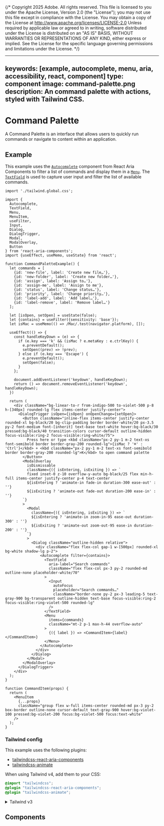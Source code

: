 {/* Copyright 2025 Adobe. All rights reserved.
This file is licensed to you under the Apache License, Version 2.0 (the "License");
you may not use this file except in compliance with the License. You may obtain a copy
of the License at http://www.apache.org/licenses/LICENSE-2.0
Unless required by applicable law or agreed to in writing, software distributed under
the License is distributed on an "AS IS" BASIS, WITHOUT WARRANTIES OR REPRESENTATIONS
OF ANY KIND, either express or implied. See the License for the specific language
governing permissions and limitations under the License. */}



---
keywords: [example, autocomplete, menu, aria, accessibility, react, component]
type: component
image: command-palette.png
description: An command palette with actions, styled with Tailwind CSS.
---

# Command Palette

A Command Palette is an interface that allows users to quickly run commands or navigate to content within an application. 

## Example

This example uses the [`Autocomplete`](../Autocomplete.html) component from React Aria Components to filter a list of commands and display them in a [`Menu`](../Menu.html). The [`TextField`](../TextField.html) is used to capture user input and filter the list of available commands.

```tsx import
import './tailwind.global.css';
```

```tsx example standalone
import {
  Autocomplete,
  TextField,
  Menu,
  MenuItem,
  useFilter,
  Input,
  Dialog,
  DialogTrigger,
  Modal,
  ModalOverlay,
  Button
} from 'react-aria-components';
import {useEffect, useMemo, useState} from 'react';

function CommandPaletteExample() {
  let commands = [
    {id: 'new-file', label: 'Create new file…'},
    {id: 'new-folder', label: 'Create new folder…'},
    {id: 'assign', label: 'Assign to…'},
    {id: 'assign-me', label: 'Assign to me'},
    {id: 'status', label: 'Change status…'},
    {id: 'priority', label: 'Change priority…'},
    {id: 'label-add', label: 'Add label…'},
    {id: 'label-remove', label: 'Remove label…'}
  ];

  let [isOpen, setOpen] = useState(false);
  let {contains} = useFilter({sensitivity: 'base'});
  let isMac = useMemo(() => /Mac/.test(navigator.platform), []);

  useEffect(() => {
    const handleKeyDown = (e) => {
      if (e.key === 'k' && (isMac ? e.metaKey : e.ctrlKey)) {
        e.preventDefault();
        setOpen((prev) => !prev);
      } else if (e.key === 'Escape') {
        e.preventDefault();
        setOpen(false);
      }
    };

    document.addEventListener('keydown', handleKeyDown);
    return () => document.removeEventListener('keydown', handleKeyDown);
  })

  return (
    <div className="bg-linear-to-r from-indigo-500 to-violet-500 p-8 h-[340px] rounded-lg flex items-center justify-center">
      <DialogTrigger isOpen={isOpen} onOpenChange={setOpen}>
        <Button className="inline-flex items-center justify-center rounded-xl bg-black/20 bg-clip-padding border border-white/20 px-3.5 py-2 font-medium font-[inherit] text-base text-white hover:bg-black/30 pressed:bg-black/40 transition-colors cursor-default outline-hidden focus-visible:ring-2 focus-visible:ring-white/75">
          Press here or type <kbd className="px-2 py-1 m-2 text-xs font-semibold border border-gray-200 rounded-lg">{isMac ? '⌘' : 'Ctrl'}</kbd> + <kbd className="px-2 py-1 m-2 text-xs font-semibold border border-gray-200 rounded-lg">K</kbd> to open command palette
        </Button>
        <ModalOverlay
          isDismissable
          className={({ isEntering, isExiting }) => `
          fixed inset-0 z-10 overflow-y-auto bg-black/25 flex min-h-full items-center justify-center p-4 text-center
          ${isEntering ? 'animate-in fade-in duration-300 ease-out' : ''}
          ${isExiting ? 'animate-out fade-out duration-200 ease-in' : ''}
        `}
        >
          <Modal
            className={({ isEntering, isExiting }) => `
            ${isEntering ? 'animate-in zoom-in-95 ease-out duration-300' : ''}
            ${isExiting ? 'animate-out zoom-out-95 ease-in duration-200' : ''}
          `}
          >
            <Dialog className="outline-hidden relative">
              <div className="flex flex-col gap-1 w-[500px] rounded-xl bg-white shadow-lg p-2">
                <Autocomplete filter={contains}>
                  <TextField
                    aria-label="Search commands"
                    className="flex flex-col px-3 py-2 rounded-md outline-none placeholder-white/70"
                  >
                    <Input
                      autoFocus
                      placeholder="Search commands…"
                      className="border-none py-2 px-3 leading-5 text-gray-900 bg-transparent outline-hidden text-base focus-visible:ring-2 focus-visible:ring-violet-500 rounded-lg"
                    />
                  </TextField>
                  <Menu
                    items={commands}
                    className="mt-2 p-1 max-h-44 overflow-auto"
                  >
                    {({ label }) => <CommandItem>{label}</CommandItem>}
                  </Menu>
                </Autocomplete>
              </div>
            </Dialog>
          </Modal>
        </ModalOverlay>
      </DialogTrigger>
    </div>
  );
}

function CommandItem(props) {
  return (
    <MenuItem
      {...props}
      className="group flex w-full items-center rounded-md px-3 py-2 box-border outline-none cursor-default text-gray-900 hover:bg-violet-100 pressed:bg-violet-200 focus:bg-violet-500 focus:text-white"
    />
  );
}
```

### Tailwind config

This example uses the following plugins:

* [tailwindcss-react-aria-components](../styling.html#plugin)
* [tailwindcss-animate](https://github.com/jamiebuilds/tailwindcss-animate)

When using Tailwind v4, add them to your CSS:

```css render=false
@import "tailwindcss";
@plugin "tailwindcss-react-aria-components";
@plugin "tailwindcss-animate";
```

<details>

<summary style={{fontWeight: 'bold'}}><ChevronRight size="S" /> Tailwind v3</summary>

When using Tailwind v3, add the plugins to your `tailwind.config.js` instead:

```tsx
module.exports = {
  // ...
  plugins: [
    require('tailwindcss-react-aria-components'),
    require('tailwindcss-animate')
  ]
};
```

**Note**: When using Tailwind v3, install `tailwindcss-react-aria-components` version 1.x instead of 2.x.

</details>

## Components

<section className={styles.cardGroup} data-size="small">

<ExampleCard
  url="../TextField.html"
  title="TextField"
  description="A text field allows a user to enter a plain text value with a keyboard.">
  <TextField />
</ExampleCard>

<ExampleCard
  url="../Menu.html"
  title="Menu"
  description="A menu displays a list of actions or options that a user can choose.">
  <Menu style={{background: 'var(--anatomy-gray-100)', width: 'calc(100% - 20px)', padding: 10, maxHeight: 132}} />
</ExampleCard>

</section>

